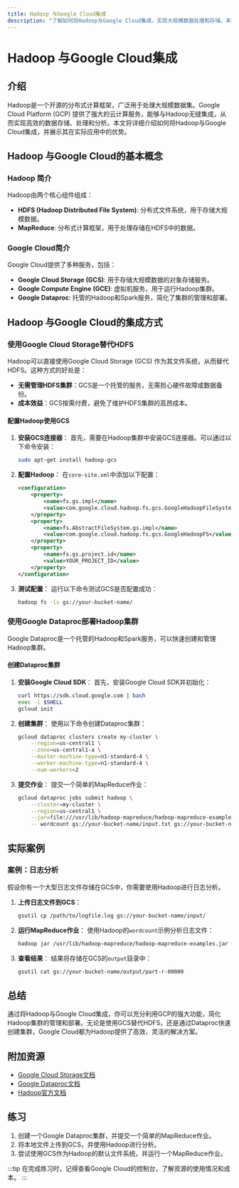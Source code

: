```yaml
---
title: Hadoop 与Google Cloud集成
description: "了解如何将Hadoop与Google Cloud集成，实现大规模数据处理和存储。本指南适合初学者，涵盖从基础概念到实际操作的全面内容。"
---
```


# Hadoop 与Google Cloud集成

## 介绍

Hadoop是一个开源的分布式计算框架，广泛用于处理大规模数据集。Google Cloud Platform (GCP) 提供了强大的云计算服务，能够与Hadoop无缝集成，从而实现高效的数据存储、处理和分析。本文将详细介绍如何将Hadoop与Google Cloud集成，并展示其在实际应用中的优势。

## Hadoop 与Google Cloud的基本概念

### Hadoop 简介

Hadoop由两个核心组件组成：
- **HDFS (Hadoop Distributed File System)**: 分布式文件系统，用于存储大规模数据。
- **MapReduce**: 分布式计算框架，用于处理存储在HDFS中的数据。

### Google Cloud简介

Google Cloud提供了多种服务，包括：
- **Google Cloud Storage (GCS)**: 用于存储大规模数据的对象存储服务。
- **Google Compute Engine (GCE)**: 虚拟机服务，用于运行Hadoop集群。
- **Google Dataproc**: 托管的Hadoop和Spark服务，简化了集群的管理和部署。

## Hadoop 与Google Cloud的集成方式

### 使用Google Cloud Storage替代HDFS

Hadoop可以直接使用Google Cloud Storage (GCS) 作为其文件系统，从而替代HDFS。这种方式的好处是：
- **无需管理HDFS集群**：GCS是一个托管的服务，无需担心硬件故障或数据备份。
- **成本效益**：GCS按需付费，避免了维护HDFS集群的高昂成本。

#### 配置Hadoop使用GCS

1. **安装GCS连接器**：
   首先，需要在Hadoop集群中安装GCS连接器。可以通过以下命令安装：
   ```bash
   sudo apt-get install hadoop-gcs
   ```

2. **配置Hadoop**：
   在`core-site.xml`中添加以下配置：
   ```xml
   <configuration>
       <property>
           <name>fs.gs.impl</name>
           <value>com.google.cloud.hadoop.fs.gcs.GoogleHadoopFileSystem</value>
       </property>
       <property>
           <name>fs.AbstractFileSystem.gs.impl</name>
           <value>com.google.cloud.hadoop.fs.gcs.GoogleHadoopFS</value>
       </property>
       <property>
           <name>fs.gs.project.id</name>
           <value>YOUR_PROJECT_ID</value>
       </property>
   </configuration>
   ```

3. **测试配置**：
   运行以下命令测试GCS是否配置成功：
   ```bash
   hadoop fs -ls gs://your-bucket-name/
   ```

### 使用Google Dataproc部署Hadoop集群

Google Dataproc是一个托管的Hadoop和Spark服务，可以快速创建和管理Hadoop集群。

#### 创建Dataproc集群

1. **安装Google Cloud SDK**：
   首先，安装Google Cloud SDK并初始化：
   ```bash
   curl https://sdk.cloud.google.com | bash
   exec -l $SHELL
   gcloud init
   ```

2. **创建集群**：
   使用以下命令创建Dataproc集群：
   ```bash
   gcloud dataproc clusters create my-cluster \
       --region=us-central1 \
       --zone=us-central1-a \
       --master-machine-type=n1-standard-4 \
       --worker-machine-type=n1-standard-4 \
       --num-workers=2
   ```

3. **提交作业**：
   提交一个简单的MapReduce作业：
   ```bash
   gcloud dataproc jobs submit hadoop \
       --cluster=my-cluster \
       --region=us-central1 \
       --jar=file:///usr/lib/hadoop-mapreduce/hadoop-mapreduce-examples.jar \
       -- wordcount gs://your-bucket-name/input.txt gs://your-bucket-name/output
   ```

## 实际案例

### 案例：日志分析

假设你有一个大型日志文件存储在GCS中，你需要使用Hadoop进行日志分析。

1. **上传日志文件到GCS**：
   ```bash
   gsutil cp /path/to/logfile.log gs://your-bucket-name/input/
   ```

2. **运行MapReduce作业**：
   使用Hadoop的`wordcount`示例分析日志文件：
   ```bash
   hadoop jar /usr/lib/hadoop-mapreduce/hadoop-mapreduce-examples.jar wordcount gs://your-bucket-name/input/logfile.log gs://your-bucket-name/output/
   ```

3. **查看结果**：
   结果将存储在GCS的`output`目录中：
   ```bash
   gsutil cat gs://your-bucket-name/output/part-r-00000
   ```

## 总结

通过将Hadoop与Google Cloud集成，你可以充分利用GCP的强大功能，简化Hadoop集群的管理和部署。无论是使用GCS替代HDFS，还是通过Dataproc快速创建集群，Google Cloud都为Hadoop提供了高效、灵活的解决方案。

## 附加资源

- [Google Cloud Storage文档](https://cloud.google.com/storage/docs)
- [Google Dataproc文档](https://cloud.google.com/dataproc/docs)
- [Hadoop官方文档](https://hadoop.apache.org/docs/current/)

## 练习

1. 创建一个Google Dataproc集群，并提交一个简单的MapReduce作业。
2. 将本地文件上传到GCS，并使用Hadoop进行分析。
3. 尝试使用GCS作为Hadoop的默认文件系统，并运行一个MapReduce作业。

:::tip
在完成练习时，记得查看Google Cloud的控制台，了解资源的使用情况和成本。
:::